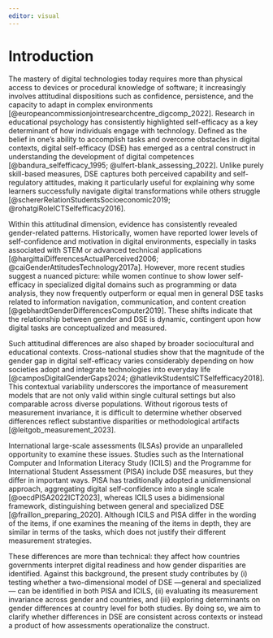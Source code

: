 ```yaml
---
editor: visual
---
```


# Introduction

The mastery of digital technologies today requires more than physical access to devices or procedural knowledge of software; it increasingly involves attitudinal dispositions such as confidence, persistence, and the capacity to adapt in complex environments [@europeancommissionjointresearchcentre_digcomp_2022]. Research in educational psychology has consistently highlighted self-efficacy as a key determinant of how individuals engage with technology. Defined as the belief in one’s ability to accomplish tasks and overcome obstacles in digital contexts, digital self-efficacy (DSE) has emerged as a central construct in understanding the development of digital competences [@bandura_selfefficacy_1995; @ulfert-blank_assessing_2022]. Unlike purely skill-based measures, DSE captures both perceived capability and self-regulatory attitudes, making it particularly useful for explaining why some learners successfully navigate digital transformations while others struggle [@schererRelationStudentsSocioeconomic2019; @rohatgiRoleICTSelfefficacy2016].

Within this attitudinal dimension, evidence has consistently revealed gender-related patterns. Historically, women have reported lower levels of self-confidence and motivation in digital environments, especially in tasks associated with STEM or advanced technical applications [@hargittaiDifferencesActualPerceived2006; @caiGenderAttitudesTechnology2017a]. However, more recent studies suggest a nuanced picture: while women continue to show lower self-efficacy in specialized digital domains such as programming or data analysis, they now frequently outperform or equal men in general DSE tasks related to information navigation, communication, and content creation [@gebhardtGenderDifferencesComputer2019]. These shifts indicate that the relationship between gender and DSE is dynamic, contingent upon how digital tasks are conceptualized and measured.

Such attitudinal differences are also shaped by broader sociocultural and educational contexts. Cross-national studies show that the magnitude of the gender gap in digital self-efficacy varies considerably depending on how societies adopt and integrate technologies into everyday life [@camposDigitalGenderGaps2024; @hatlevikStudentsICTSelfefficacy2018]. This contextual variability underscores the importance of measurement models that are not only valid within single cultural settings but also comparable across diverse populations. Without rigorous tests of measurement invariance, it is difficult to determine whether observed differences reflect substantive disparities or methodological artifacts [@leitgob_measurement_2023].

International large-scale assessments (ILSAs) provide an unparalleled opportunity to examine these issues. Studies such as the International Computer and Information Literacy Study (ICILS) and the Programme for International Student Assessment (PISA) include DSE measures, but they differ in important ways. PISA has traditionally adopted a unidimensional approach, aggregating digital self-confidence into a single scale [@oecdPISA2022ICT2023], whereas ICILS uses a bidimensional framework, distinguishing between general and specialized DSE [@fraillon_preparing_2020]. Although ICILS and PISA differ in the wording of the items, if one examines the meaning of the items in depth, they are similar in terms of the tasks, which does not justify their different measurement strategies.

These differences are more than technical: they affect how countries governments interpret digital readiness and how gender disparities are identified. Against this background, the present study contributes by (i) testing whether a two-dimensional model of DSE —general and specialized— can be identified in both PISA and ICILS, (ii) evaluating its measurement invariance across gender and countries, and (iii) exploring determinants on gender differences at country level for both studies. By doing so, we aim to clarify whether differences in DSE are consistent across contexts or instead a product of how assessments operationalize the construct.
